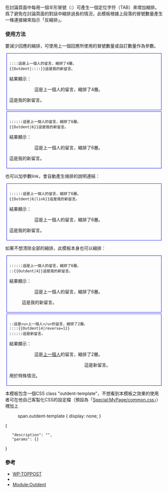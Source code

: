 {{Documentation subpage}}
{{Template shortcut|od}}
{{Lua|Module:Outdent}}
在討論頁面中每用一個半形冒號（:）可產生一個定位字符（TAB）來增加縮排。爲了避免在討論頁面的對話中縮排過長的情況，此模板根據上段落的冒號數量產生一條連接線來指示「反縮排」。

=== 使用方法 ===
{{Nosubst}}
要減少回應的縮排，可使用上一個回應所使用的冒號數量或自訂數量作為參數。

<div style="border:thin blue solid; padding:8px; margin:4px">
<pre>::::這是上一個人的留言，縮排了4層。
{{Outdent|::::}}這是我的新留言。</pre>

結果顯示：

::::這是上一個人的留言，縮排了4層。
{{Outdent|::::}}這是我的新留言。</div>

<div style="border:thin blue solid; padding:8px; margin:4px">
<pre>::::::這是上一個人的留言，縮排了6層。
{{Outdent|6}}這是我的新留言。</pre>

結果顯示：

::::::這是上一個人的留言，縮排了6層。
{{Outdent|6}}這是我的新留言。</div>

也可以加參數link，會自動產生缩排的說明連結：

<div style="border:thin blue solid; padding:8px; margin:4px">
<pre>::::::這是上一個人的留言，縮排了6層。
{{Outdent|6|link}}這是我的新留言。</pre>

結果顯示：

::::::這是上一個人的留言，縮排了6層。
{{Outdent|6|link}}這是我的新留言。</div>

如果不想清除全部的縮排，此模板本身也可以縮排：
<div style="border:thin blue solid; padding:8px; margin:4px">
<pre>::::::這是上一個人的留言，縮排了6層。
::{{Outdent|4}}這是我的新留言。</pre>

結果顯示：

::::::這是上一個人的留言，縮排了6層。
:{{Outdent|5}}這是我的新留言。</div>


<div style="border:thin blue solid; padding:8px; margin:4px">
<pre>::這是<u>上一個人</u>的留言，縮排了2層。
::::{{Outdent|4|reverse=1}}
::::::這是新留言。</pre>

結果顯示：

::這是<u>上一個人</u>的留言，縮排了2層。
::::{{Outdent|4|reverse=1}}
::::::這是新留言。

用於特殊情況。
</div>

本模板包含一個CSS class "outdent-template"，不想看到本模板之效果的使用者可在他自己客製化CSS的設定檔（預設為「[[Special:MyPage/common.css]]」）裡加上

:<nowiki>span.outdent-template { display: none; }</nowiki>

<templatedata>
{
	"description": "",
	"params": {}
}
</templatedata>

=== 參考 ===
* [[WP:TOPPOST]]
* {{tl|Outdent2}}
* [[Module:Outdent]]